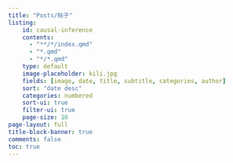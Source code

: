 ```yaml
---
title: "Posts/帖子"
listing:
    id: causal-inference
    contents: 
      - "**/*/index.qmd"
      - "*.qmd"
      - "*/*.qmd"
    type: default
    image-placeholder: kili.jpg
    fields: [image, date, title, subtitle, categories, author] 
    sort: "date desc"
    categories: numbered
    sort-ui: true
    filter-ui: true
    page-size: 10     
page-layout: full
title-block-banner: true
comments: false
toc: true
---
```

